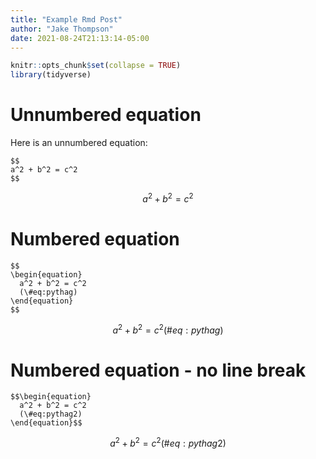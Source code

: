 ```yaml
---
title: "Example Rmd Post"
author: "Jake Thompson"
date: 2021-08-24T21:13:14-05:00
---
```


```r
knitr::opts_chunk$set(collapse = TRUE)
library(tidyverse)
```

# Unnumbered equation

Here is an unnumbered equation:

```
$$
a^2 + b^2 = c^2
$$
```

$$
a^2 + b^2 = c^2
$$


# Numbered equation

```
$$
\begin{equation}
  a^2 + b^2 = c^2
  (\#eq:pythag)
\end{equation}
$$
```

$$
\begin{equation}
  a^2 + b^2 = c^2
  (\#eq:pythag)
\end{equation}
$$

# Numbered equation - no line break

```
$$\begin{equation}
  a^2 + b^2 = c^2
  (\#eq:pythag2)
\end{equation}$$
```

$$\begin{equation}
  a^2 + b^2 = c^2
  (\#eq:pythag2)
\end{equation}$$
